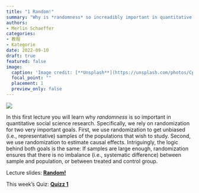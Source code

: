 ```yaml
---
title: "1 Random!"
summary: "Why is *randomness* so increadibly important in quantitative social science research?"
authors:
- Merlin Schaeffer
categories:
- 教程
- Kategorie
date: 2022-09-10
draft: true
featured: false
image:
  caption: 'Image credit: [**Unsplash**](https://unsplash.com/photos/CpkOjOcXdUY)'
  focal_point: ""
  placement: 1
  preview_only: false
---
```


![](/1-Random/img/randomization2.png)

In this first lecture you will learn why *randomness* is so important in quantitative social science research. Specifically, we rely on randomization for two very important goals. First, we use randomization to get unbiased (i.e., representative) samples of the populations that wish to study. Second, we use randomization to estimate causal effects. Intriguingly, the logic behind both goals is the same: If samples are large enough, randomization ensures that there is no imbalance (i.e., systematic difference) between sample and population, or between treated and control group.

Lecture slides: [**Random!**](/1-Hello_R/1-Hello_R.html)

This week's Quiz: [**Quizz 1**](/exercises/exercise1.html)